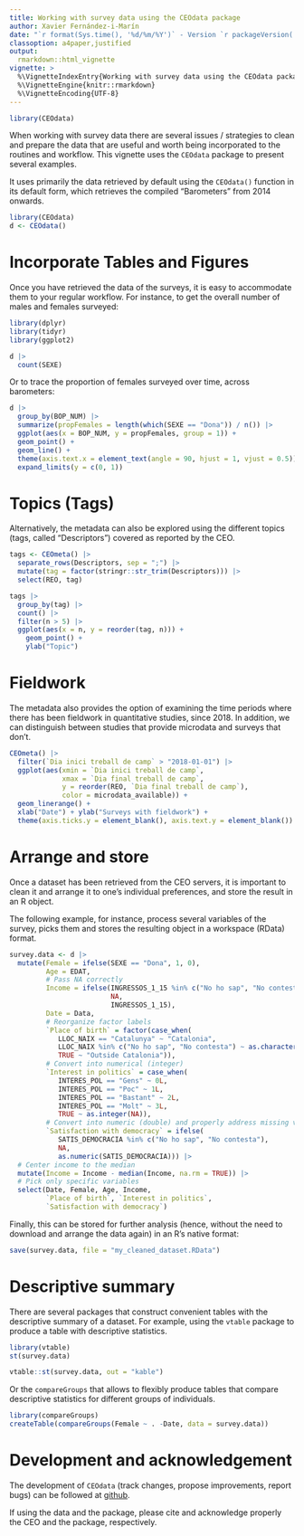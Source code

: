 ```yaml
---
title: Working with survey data using the CEOdata package
author: Xavier Fernández-i-Marín
date: "`r format(Sys.time(), '%d/%m/%Y')` - Version `r packageVersion('CEOdata')`"
classoption: a4paper,justified
output:
  rmarkdown::html_vignette
vignette: >
  %\VignetteIndexEntry{Working with survey data using the CEOdata package}
  %\VignetteEngine{knitr::rmarkdown}
  %\VignetteEncoding{UTF-8}
---
```

```r
library(CEOdata)
```

When working with survey data there are several issues / strategies to clean and
prepare the data that are useful and worth being incorporated to the routines
and workflow. This vignette uses the `CEOdata` package to present several
examples.

It uses primarily the data retrieved by default using the `CEOdata()` function
in its default form, which retrieves the compiled "Barometers" from 2014 onwards.


```r
library(CEOdata)
d <- CEOdata()
```

# Incorporate Tables and Figures

Once you have retrieved the data of the surveys, it is easy to accommodate them
to your regular workflow. For instance, to get the overall number of males and
females surveyed:

```r
library(dplyr)
library(tidyr)
library(ggplot2)
```


```r
d |>
  count(SEXE)
```


Or to trace the proportion of females surveyed over time, across barometers:

```r
d |>
  group_by(BOP_NUM) |>
  summarize(propFemales = length(which(SEXE == "Dona")) / n()) |>
  ggplot(aes(x = BOP_NUM, y = propFemales, group = 1)) +
  geom_point() +
  geom_line() +
  theme(axis.text.x = element_text(angle = 90, hjust = 1, vjust = 0.5)) +
  expand_limits(y = c(0, 1))
```


# Topics (Tags)

Alternatively, the metadata can also be explored using the different topics
(tags, called "Descriptors") covered as reported by the CEO.

```r
tags <- CEOmeta() |>
  separate_rows(Descriptors, sep = ";") |>
  mutate(tag = factor(stringr::str_trim(Descriptors))) |>
  select(REO, tag)

tags |>
  group_by(tag) |>
  count() |>
  filter(n > 5) |>
  ggplot(aes(x = n, y = reorder(tag, n))) +
    geom_point() +
    ylab("Topic")
```

# Fieldwork

The metadata also provides the option of examining the time periods where there
has been fieldwork in quantitative studies, since 2018. In addition, we can
distinguish between studies that provide microdata and surveys that don't.

```r
CEOmeta() |>
  filter(`Dia inici treball de camp` > "2018-01-01") |>
  ggplot(aes(xmin = `Dia inici treball de camp`,
             xmax = `Dia final treball de camp`,
             y = reorder(REO, `Dia final treball de camp`),
             color = microdata_available)) +
  geom_linerange() +
  xlab("Date") + ylab("Surveys with fieldwork") +
  theme(axis.ticks.y = element_blank(), axis.text.y = element_blank())
```


# Arrange and store

Once a dataset has been retrieved from the CEO servers, it is important to clean
it and arrange it to one's individual preferences, and store the result in an R
object.

The following example, for instance, process several variables of the survey,
picks them and stores the resulting object in a workspace (RData) format.

```r
survey.data <- d |>
  mutate(Female = ifelse(SEXE == "Dona", 1, 0),
         Age = EDAT,
         # Pass NA correctly
         Income = ifelse(INGRESSOS_1_15 %in% c("No ho sap", "No contesta"), 
                         NA,
                         INGRESSOS_1_15),
         Date = Data,
         # Reorganize factor labels
         `Place of birth` = factor(case_when(
            LLOC_NAIX == "Catalunya" ~ "Catalonia",
            LLOC_NAIX %in% c("No ho sap", "No contesta") ~ as.character(NA),
            TRUE ~ "Outside Catalonia")),
         # Convert into numerical (integer)
         `Interest in politics` = case_when(
            INTERES_POL == "Gens" ~ 0L,
            INTERES_POL == "Poc" ~ 1L,
            INTERES_POL == "Bastant" ~ 2L,
            INTERES_POL == "Molt" ~ 3L,
            TRUE ~ as.integer(NA)),
         # Convert into numeric (double) and properly address missing values
         `Satisfaction with democracy` = ifelse(
            SATIS_DEMOCRACIA %in% c("No ho sap", "No contesta"),
            NA,
            as.numeric(SATIS_DEMOCRACIA))) |>
  # Center income to the median
  mutate(Income = Income - median(Income, na.rm = TRUE)) |>
  # Pick only specific variables
  select(Date, Female, Age, Income,
         `Place of birth`, `Interest in politics`, 
         `Satisfaction with democracy`)


```

Finally, this can be stored for further analysis (hence, without the need to
download and arrange the data again) in an R's native format:

```r
save(survey.data, file = "my_cleaned_dataset.RData")
```



# Descriptive summary

There are several packages that construct convenient tables with the descriptive summary of
a dataset. For example, using the `vtable` package to produce a table with descriptive statistics.

```r
library(vtable)
st(survey.data)
```
```r
vtable::st(survey.data, out = "kable")
```

Or the `compareGroups` that allows to flexibly produce tables that compare
descriptive statistics for different groups of individuals.

```r
library(compareGroups)
createTable(compareGroups(Female ~ . -Date, data = survey.data))
```





# Development and acknowledgement

The development of `CEOdata` (track changes, propose improvements, report bugs) can be followed at [github](https://github.com/ceopinio/CEOdata/).


If using the data and the package, please cite and acknowledge properly the CEO and the package, respectively.

<!-- # References -->


